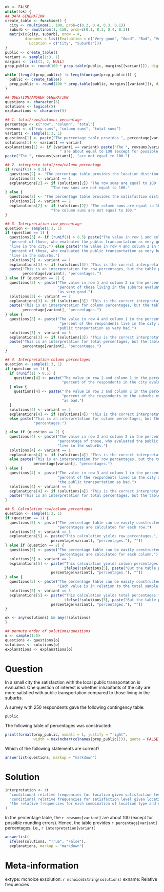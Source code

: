 ```r
ok <- FALSE
while(!ok) {
## DATA GENERATION
create_table <- function() {
  city <- rmultinom(1, 100, prob=c(0.2, 0.4, 0.3, 0.1))
  suburb <- rmultinom(1, 150, prob=c(0.1, 0.2, 0.4, 0.3))
  matrix(c(city, suburb), nrow = 4,
         dimnames = list(Evaluation = c("Very good", "Good", "Bad", "Very bad"),
           Location = c("City", "Suburbs")))
}
public <- create_table()
variant <- sample(1:3, 1)
margins <- list(1, 2, NULL)
prop_public <- round(100 * prop.table(public, margins[[variant]]), digits = 1) 

while (length(prop_public) != length(unique(prop_public))) {
  public <- create_table()
  prop_public <- round(100 * prop.table(public, margins[[variant]]), digits = 1) 
}

## QUESTION/ANSWER GENERATION
questions <- character(5)
solutions <- logical(5)
explanations <- character(5)

## 1. total/rows/columns percentage
percentage <- c("row", "column", "total")
rowsums <- c("row sums", "column sums", "total sums")
variant1 <- sample(1:3, 1)
questions[1] <- paste("The percentage table provides ", percentage[variant1], "percentages.")
solutions[1] <- variant1 == variant
explanations[1] <- if (variant1 == variant) paste("The ", rowsums[variant1], 
                         " are about equal to 100 (except for possible rounding errors).") else 
paste("The ", rowsums[variant1], "are not equal to 100.")

## 2. interprete total/row/column percentage
if (runif(1) > 0.5) {
  questions[2] <- "The percentage table provides the location distribution for each level of satisfaction."
  solutions[2] <- variant == 1
  explanations[2] <- if (solutions[2]) "The row sums are equal to 100 (except for possible rounding errors)." else 
                     "The row sums are not equal to 100."
} else {
  questions[2] <- "The percentage table provides the satisfaction distribution for each location type."
  solutions[2] <- variant == 2
  explanations[2] <- if (solutions[2]) "The column sums are equal to 100 (except for possible rounding errors)." else 
                     "The column sums are not equal to 100."
}

## 3. Interpretation row percentage
question <- sample(1:3, 1)
if (question == 1) {
  questions[3] <- if (runif(1) > 0.5) paste("The value in row 1 and column 1 in the percentage table indicates:", prop_public[1,1], 
  "percent of those, who evaluated the public transportation as very good,",
  "live in the city.") else paste("The value in row 4 and column 2 in the percentage table indicates:", prop_public[4,2], 
  "percent of those, who evaluated the public transportation as very bad,",
  "live in the suburbs.")
  solutions[3] <- variant == 1
  explanations[3] <- if (solutions[3]) "This is the correct interpretation for row percentages." else 
  paste("This is an interpretation for row percentages, but the table provides ", 
        percentage[variant], "percentages.")
} else if (question == 2) {
  questions[3] <- paste("The value in row 1 and column 2 in the percentage table indicates:", prop_public[1,2], 
                        "percent of those living in the suburbs evaluated the public transportation ",
                        "as very good.")
  solutions[3] <- variant == 2
  explanations[3] <- if (solutions[3]) "This is the correct interpretation for column percentages." else 
  paste("This is an interpretation for column percentages, but the table provides ",  
        percentage[variant], "percentages.")
} else {
  questions[3] <- paste("The value in row 4 and column 1 in the percentage table indicates:", prop_public[4,1], 
                         "percent of the respondents live in the city and evaluated the ",
                        "public tranportation as very bad.")
  solutions[3] <- variant == 3
  explanations[3] <- if (solutions[3]) "This is the correct interpretation for total percentages." else 
  paste("This is an interpretation for total percentages, but the table provides ", 
        percentage[variant], "percentages.")
} 

## 4. Interpretation column percentages
question <- sample(1:3, 1)
if (question == 1) {
  if (runif(1) > 0.5) {
    questions[4] <- paste("The value in row 2 and column 1 in the percentage table indicates:", prop_public[2,1], 
                          "percent of the respondents in the city evaluated the public transportation as good.")
  } else {
    questions[4] <- paste("The value in row 3 and column 2 in the percentage table indicates:", prop_public[3,2], 
                          "percent of the respondents in the suburbs evaluated the public transportation ",
                          "as bad.")
  } 
  solutions[4] <- variant == 2
  explanations[4] <- if (solutions[4]) "This is the correct interpretation for column percentages." 
  else paste("This is an interpretation for column percentages, but the table provides ", percentage[variant], 
             "percentages.")

} else if (question == 2) {
  questions[4] <- paste("The value in row 2 and column 2 in the percentage table indicates:", prop_public[2,2], 
                        "percentage of those, who evaluated the public transportation as good",
                        "live in the suburbs.")
  solutions[4] <- variant == 1
  explanations[4] <- if (solutions[4]) "This is the correct interpretation for row percentages."
  else paste("This is an interpretation for row percentages, but the table provides ", 
             percentage[variant], "percentages.")
} else {
  questions[4] <- paste("The value in row 3 and column 1 in the percentage table indicates:", prop_public[3,1], 
                        "percent of the respondents lived in the city and evaluated",
                        "the public transportation as bad.")
  solutions[4] <- variant == 3
  explanations[4] <- if (solutions[4]) "This is the correct interpretation for total percentages." else 
  paste("This is an interpretation for total percentages, but the table provides ", percentage[variant], "percentages.")
} 

## 5. Calculation row/column percentages
question <- sample(1:3, 1)
if (question == 1) {
  questions[5] <- paste("The percentage table can be easily constructed from the original contingency table:",
                        "percentages are calculated for each row.")
  solutions[5] <- variant == 1
  explanations[5] <- paste("This calculation yields row percentages.", ifelse(!solutions[5], paste("But the table provides ", 
                     percentage[variant], "percentages."), ""))
} else if (question == 2) {
  questions[5] <- paste("The percentage table can be easily constructed from the original contingency table:",
                        "percentages are calculated for each column.")
  solutions[5] <- variant == 2
  explanations[5] <- paste("This calculation yields column percentages.", 
                           ifelse(!solutions[5], paste("But the table provides ", 
                     percentage[variant], "percentages."), ""))
} else {
  questions[5] <- paste("The percentage table can be easily constructed from the original contingency table:",
                        "Each value is in relation to the total sample size.")
  solutions[5] <- variant == 3
  explanations[5] <- paste("This calculation yields total percentages.", 
                           ifelse(!solutions[5], paste("But the table provides ", 
                     percentage[variant], "percentages."), ""))
} 

ok <- any(solutions) && any(!solutions)
}

## permute order of solutions/questions
o <- sample(1:5)
questions <- questions[o]
solutions <- solutions[o]
explanations <- explanations[o]
```

Question
========

In a small city the satisfaction with the local public
transportation is evaluated. One question of interest is whether
inhabitants of the city are more satisfied with public
transportation compared to those living in the suburbs.

A survey with 250 respondents gave the following contingency table:

```r
public
```

The following table of percentages was constructed:

```r
print(format(prop_public, nsmall = 1, justify = "right", 
             width = max(nchar(colnames(prop_public)))), quote = FALSE)
```

Which of the following statements are correct?

```r
answerlist(questions, markup = "markdown")
```


Solution
========

```r
interpretation <- c(
  "conditional relative frequencies for location given satisfaction level.",
  "conditional relative frequencies for satisfaction level given location type.",
  "the relative frequencies for each combination of location type and satisfaction level."
)
```

In the percentage table, the `r rowsums[variant]` are about 100 (except for possible rounding errors).
Hence, the table provides `r percentage[variant]` percentages, i.e., `r interpretation[variant]`

```r
answerlist(
  ifelse(solutions, "True", "False"),
  explanations, markup = "markdown")
```

Meta-information
================
extype: mchoice
exsolution: `r mchoice2string(solutions)`
exname: Relative frequencies
